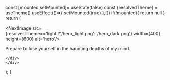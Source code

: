   const [mounted,setMounted]= useState(false)
  const {resolvedTheme} = useTheme()
  useEffect(()=>{
    setMounted(true)
  },[])
  if(!mounted){
    return null
  }
  return (
    <div className="flex items-center">
    <NextImage src={resolvedTheme=='light'?'/hero_light.png':'/hero_dark.png'} width={400} height={600} alt='hero'/>
    <div>
      <p className=" uppercase tracking tracking-widest inter text-xs w-[300px] bg-gradient-to-r dark:from-purple-600 from-black via-gray-800 to-slate-600 dark:via-cyan-600 dark:to-pink-800  max-w-xs text-transparent bg-clip-text ">
Prepare to lose yourself in the haunting depths of my mind.      </p>

    </div>
    </div>
  );
}
